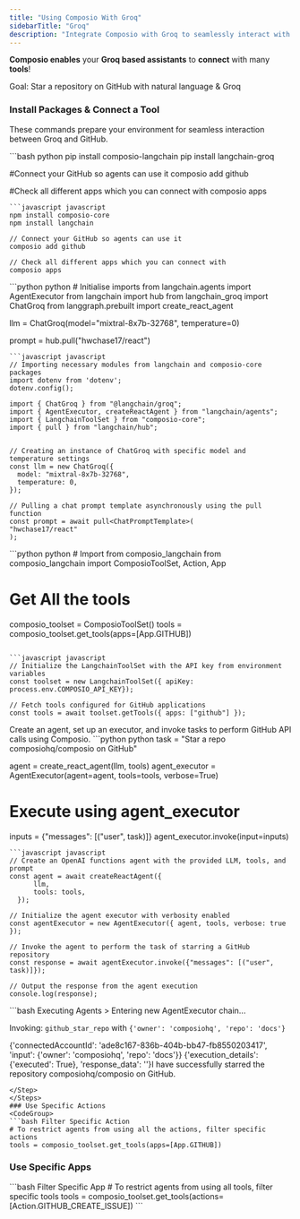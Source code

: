 ```yaml
---
title: "Using Composio With Groq"
sidebarTitle: "Groq"
description: "Integrate Composio with Groq to seamlessly interact with external apps"
---
```


**Composio enables** your **Groq based assistants** to **connect** with many **tools**!

<Tip>
  Goal: Star a repository on GitHub with natural language & Groq
</Tip>

### Install Packages & Connect a Tool

These commands prepare your environment for seamless interaction between Groq and GitHub.
  
<CodeGroup> 
  ```bash python 
  pip install composio-langchain
  pip install langchain-groq

  #Connect your GitHub so agents can use it
  composio add github

  #Check all different apps which you can connect with
  composio apps
  ```
  ```javascript javascript
  npm install composio-core
  npm install langchain

  // Connect your GitHub so agents can use it
  composio add github

  // Check all different apps which you can connect with
  composio apps
  ```
</CodeGroup>

<Steps>
<Step title="Import Base Packages">
<CodeGroup>
  ```python python 
  # Initialise imports
  from langchain.agents import AgentExecutor
  from langchain import hub
  from langchain_groq import ChatGroq
  from langgraph.prebuilt import create_react_agent

  llm = ChatGroq(model="mixtral-8x7b-32768", temperature=0)

  prompt = hub.pull("hwchase17/react")
  ```
  ```javascript javascript
  // Importing necessary modules from langchain and composio-core packages
  import dotenv from 'dotenv';
  dotenv.config();

  import { ChatGroq } from "@langchain/groq";
  import { AgentExecutor, createReactAgent } from "langchain/agents";
  import { LangchainToolSet } from "composio-core";
  import { pull } from "langchain/hub";
  

  // Creating an instance of ChatGroq with specific model and temperature settings
  const llm = new ChatGroq({
    model: "mixtral-8x7b-32768",
    temperature: 0,
  });

  // Pulling a chat prompt template asynchronously using the pull function
  const prompt = await pull<ChatPromptTemplate>(
  "hwchase17/react"
  );
  ```
</CodeGroup>
</Step>
<Step title="Fetch all GitHub Langchain Tools via Composio">
<CodeGroup>
  ```python python 
  # Import from composio_langchain
  from composio_langchain import ComposioToolSet, Action, App

  # Get All the tools

  composio_toolset = ComposioToolSet()
  tools = composio_toolset.get_tools(apps=[App.GITHUB])
  ```

  ```javascript javascript
  // Initialize the LangchainToolSet with the API key from environment variables
  const toolset = new LangchainToolSet({ apiKey: process.env.COMPOSIO_API_KEY});
  
  // Fetch tools configured for GitHub applications
  const tools = await toolset.getTools({ apps: ["github"] });
  ```
</CodeGroup>
</Step>
<Step title="Execute the Agent">
Create an agent, set up an executor, and invoke tasks to perform GitHub API calls using Composio.
<CodeGroup>
  ```python python
  task = "Star a repo composiohq/composio on GitHub"

  agent = create_react_agent(llm, tools)
  agent_executor = AgentExecutor(agent=agent, tools=tools, verbose=True)

  # Execute using agent_executor
  inputs = {"messages": [("user",  task)]}
  agent_executor.invoke(input=inputs)
  ```
  ```javascript javascript
  // Create an OpenAI functions agent with the provided LLM, tools, and prompt
  const agent = await createReactAgent({
        llm,
        tools: tools,
    });

  // Initialize the agent executor with verbosity enabled
  const agentExecutor = new AgentExecutor({ agent, tools, verbose: true });

  // Invoke the agent to perform the task of starring a GitHub repository
  const response = await agentExecutor.invoke({"messages": [("user",  task)]});

  // Output the response from the agent execution
  console.log(response);
  ```
</CodeGroup>
</Step>
<Step title="Check Response">
  ```bash Executing Agents
  > Entering new AgentExecutor chain...

  Invoking: `github_star_repo` with `{'owner': 'composiohq', 'repo': 'docs'}`

  {'connectedAccountId': 'ade8c167-836b-404b-bb47-fb8550203417', 'input': {'owner': 'composiohq', 'repo': 'docs'}}
  {'execution_details': {'executed': True}, 'response_data': ''}I have successfully starred the repository composiohq/composio on GitHub.

  ```
</Step>
</Steps>
### Use Specific Actions
<CodeGroup>
  ```bash Filter Specific Action
  # To restrict agents from using all the actions, filter specific actions
  tools = composio_toolset.get_tools(apps=[App.GITHUB])
  ```
</CodeGroup>

### Use Specific Apps

<CodeGroup>
  ```bash Filter Specific App 
  # To restrict agents from using all tools, filter specific tools 
  tools = composio_toolset.get_tools(actions=[Action.GITHUB_CREATE_ISSUE]) 
  ```
</CodeGroup>
